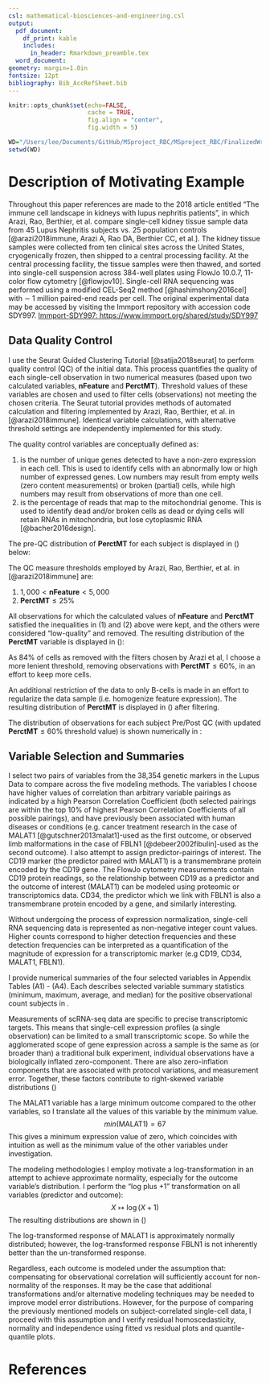 ```yaml
---
csl: mathematical-biosciences-and-engineering.csl
output:
  pdf_document: 
    df_print: kable
    includes:
      in_header: Rmarkdown_preamble.tex
  word_document: 
geometry: margin=1.0in
fontsize: 12pt
bibliography: Bib_AccRefSheet.bib
---
```



<!------------------------------------------------------------------------------>
<!--  ####  KNITR Setup & Script Information   #### -->
<!------------------------------------------------------------------------------>

<!--  ####  KNITR Specs   #### -->
```r
knitr::opts_chunk$set(echo=FALSE, 
                      cache = TRUE, 
                      fig.align = "center",
                      fig.width = 5)
```


<!-- ####	 Set Working Directory	 ####   -->
```r
WD="/Users/lee/Documents/GitHub/MSproject_RBC/MSproject_RBC/FinalizedWriteUps/vFINAL/3 Description of Motivating Example"
setwd(WD)
```
<!------------------------------------------------------------------------------>


<!------------------------------------------------------------------------------>
# Description of Motivating Example

Throughout this paper references are made to the 2018 article entitled “The immune cell landscape in kidneys with lupus nephritis patients”, in which Arazi, Rao, Berthier, et al. compare single-cell kidney tissue sample data from 45 Lupus Nephritis subjects vs. 25 population controls [@arazi2018immune, Arazi A, Rao DA, Berthier CC, et al.].  The kidney tissue samples were collected from ten clinical sites across the United States, cryogenically frozen, then shipped to a central processing facility.  At the central processing facility, the tissue samples were then thawed, and sorted into single-cell suspension across 384-well plates using FlowJo 10.0.7, 11-color flow cytometry [@flowjov10].  Single-cell RNA sequencing was performed using a modified CEL-Seq2 method [@hashimshony2016cel] with $\sim$ 1 million paired-end reads per cell.  The original experimental data may be accessed by visiting the Immport repository with accession code SDY997. [Immport-SDY997: https://www.immport.org/shared/study/SDY997](https://www.immport.org/shared/study/SDY997)



## Data Quality Control

I use the Seurat Guided Clustering Tutorial [@satija2018seurat] to perform quality control (QC) of the initial data.  This process quantifies the quality of each single-cell observation in two numerical measures (based upon two calculated variables, $\mathbf{nFeature}$ and $\mathbf{PerctMT}$).  Threshold values of these variables are chosen and used to filter cells (observations) not meeting the chosen criteria.  The Seurat tutorial provides methods of automated calculation and filtering implemented by Arazi, Rao, Berthier, et al. in [@arazi2018immune].  Identical variable calculations, with alternative threshold settings are independently implemented for this study.

The quality control variables are conceptually defined as: 

1. \underline{$\mathbf{nFeature}$} is the number of unique genes detected to have a non-zero expression in each cell.  This is used to identify cells with an abnormally low or high number of expressed genes.  Low numbers may result from empty wells (zero content measurements) or broken (partial) cells, while high numbers may result from observations of more than one cell. 
2. \underline{$\mathbf{PerctMT}$} is the percentage of reads that map to the mitochondrial genome.  This is used to identify dead and/or broken cells as dead or dying cells will retain RNAs in mitochondria, but lose cytoplasmic RNA [@bacher2016design]. 

The pre-QC distribution of $\mathbf{PerctMT}$ for each subject is displayed in (\textbf{Figure X!X}) below:


\begin{figure}[!h]
\centering
		\includegraphics[width=0.75\textwidth]{2020-01-05_21-32-42.jpeg}
\vspace{5pt}
\begin{center}
\textbf{Figure X!X:} Pre-QC $\mathbf{PerctMT}$ Distribution for each subject
\end{center}
\end{figure}

The QC measure thresholds employed by Arazi, Rao, Berthier, et al. in [@arazi2018immune] are:

1. $1,000 < \mathbf{nFeature} < 5,000$
2. $\mathbf{PerctMT} \leq 25 \%$

All observations for which the calculated values of $\mathbf{nFeature}$ and $\mathbf{PerctMT}$ satisfied the inequalities in (1) and (2) above were kept, and the others were considered "low-quality" and removed.  The resulting distribution of the $\mathbf{PerctMT}$ variable is displayed in (\textbf{Figure X!X}):

\newpage

\begin{figure}[!h]
\centering
		\includegraphics[width=0.75\textwidth]{2020-01-05_21-32-14.jpeg}
\vspace{5pt}
\begin{center}
\textbf{Figure X!X:} Post QC distribution of $\mathbf{PerctMT}$ with thresholds implemented by Arazi, Rao, Berthier, et al
\end{center}
\end{figure}


As 84% of cells as removed with the filters chosen by Arazi et al, I choose a more lenient threshold, removing observations with $\mathbf{PerctMT} \leq 60 \%$, in an effort to keep more cells.

An additional restriction of the data to only B-cells is made in an effort to regularize the data sample (i.e. homogenize feature expression).  The resulting distribution of $\mathbf{PerctMT}$ is displayed in (\textbf{Figure X!X}) after filtering.



\begin{figure}[!h]
\centering
		\includegraphics[width=0.85\textwidth]{2020-01-05_21-42-05.jpeg}
\vspace{5pt}
\begin{center}
\textbf{Figure X!X:} Post QC distribution of $\mathbf{PerctMT}$ with thresholds implemented in this paper
\end{center}
\end{figure}

The distribution of observations for each subject Pre/Post QC (with updated \newline $\mathbf{PerctMT} \leq 60 \%$ threshold value) is shown numerically in \textbf{Table X!X}:

\vspace{5pt}
\begin{center}
\begin{tabular}{|c||c|c|c|c|c|c|c|c|c|}
\hline
\textbf{Subject Number} & \textbf{1} & \textbf{2} & \textbf{3} & \textbf{4} & \textbf{5} & \textbf{6} & \textbf{7} & \textbf{8} & \textbf{9}  \\
\hline
\hline
\textbf{NO of Obs Before QC} & 375 & 375 & 364 & 381 & 340 & 383 & 383 & 356 & 372 \\
\hline
\textbf{NO of Obs After QC} & 0 & 0 & 0 & 0 & 58 & 86 & 32 & 0 & 31 \\
\hline
\hline
\textbf{Subject Number} & \textbf{10} & \textbf{11} & \textbf{12} & \textbf{13} & \textbf{14} & \textbf{15} & \textbf{16} & \textbf{17} & \textbf{18}  \\
\hline
\hline
\textbf{NO of Obs Before QC}  & 327 & 311 & 379 & 375 & 345 & 371 & 381 & 381 & 377 \\
\hline
\textbf{NO of Obs After QC} & 21 & 107 & 0 & 107 & 100 & 25 & 0 & 122 & 0 \\
\hline
\hline
\textbf{Subject Number} & \textbf{19} & \textbf{20} & \textbf{21} & \textbf{22} & \textbf{23} & \textbf{24} & \textbf{25} & \textbf{26} & \textbf{27}  \\
\hline
\hline
\textbf{NO of Obs Before QC} & 380 & 381 & 380 & 333 & 333 & 239 & 218 & 378 & 342 \\
\hline
\textbf{NO of Obs After QC} & 127 & 75 & 0 & 87 & 0 & 79 & 0 & 53 & 0 \\
\hline
\end{tabular}
\end{center}
\vspace{5pt}

\begin{center}
\textbf{Table X!X:} Observation counts per-subject Pre/Post QC with updated $\mathbf{PerctMT} \leq 60 \%$ threshold value.
\end{center}

\vspace{5pt}

\begin{center}
\begin{tabular}{|c|c|c|c|c|c|}
\hline
MIN & 1st Q & Median & Mean & 3rd Q & MAX \\
\hline
21 & 42.5 & 79 & 74.0 & 103.5 & 127 \\
\hline
\end{tabular}

\vspace{5pt}

\textbf{Table X!X:} observation count per-subject summary statistics Post QC with updated $\mathbf{PerctMT} \leq 60 \%$ threshold value
\end{center}


## Variable Selection and Summaries 

I select two pairs of variables from the 38,354 genetic markers in the Lupus Data to compare across the five modeling methods.  The variables I choose have higher values of correlation than arbitrary variable pairings as indicated by a high Pearson Correlation Coefficient (both selected pairings are within the top 10% of highest Pearson Correlation Coefficients of all possible pairings), and have previously been associated with human diseases or conditions (e.g. cancer treatment research in the case of MALAT1 [@gutschner2013malat1]-used as the first outcome, or observed limb malformations in the case of FBLN1 [@debeer2002fibulin]-used as the second outcome).  I also attempt to assign predictor-pairings of interest. The CD19 marker (the predictor paired with MALAT1) is a transmembrane protein encoded by the CD19 gene.  The FlowJo cytometry measurements contain CD19 protein readings, so the relationship between CD19 as a predictor and the outcome of interest (MALAT1) can be modeled using proteomic or transcriptomics data.  CD34, the predictor which we link with FBLN1 is also a transmembrane protein encoded by a gene, and similarly interesting. 

Without undergoing the process of expression normalization, single-cell RNA sequencing data is represented as non-negative integer count values. Higher counts correspond to higher detection frequencies and these detection frequencies can be interpreted as a quantification of the magnitude of expression for a transcriptomic marker (e.g CD19, CD34, MALAT1, FBLN1).

I provide numerical summaries of the four selected variables in Appendix Tables (A1) - (A4).  Each describes selected variable summary statistics (minimum, maximum, average, and median) for the positive observational count subjects in \textbf{Table X!X}.  

Measurements of scRNA-seq data are specific to precise transcriptomic targets.  This means that single-cell expression profiles (a single observation) can be limited to a small transcriptomic scope.  So while the agglomerated scope of gene expression across a sample is the same as (or broader than) a traditional bulk experiment, individual observations have a biologically inflated zero-component.  There are also \textit{technical} zero-inflation components that are associated with protocol variations, and measurement error.  Together, these factors contribute to right-skewed variable distributions (\textbf{Figure X!X})      

\newpage

\begin{figure}[h!]
\centering
		\includegraphics[width=0.85\textwidth]{Untranslated.jpg}
\end{figure}

\vspace{5pt}

\begin{center}
\textbf{Figure X!X:} Predictor-Response pairing variable distributions
\end{center}

The MALAT1 variable has a large minimum outcome compared to the other variables, so I translate all the values of this variable \textit{negatively} by the minimum value.
$$min(\text{MALAT1})=67$$
This gives a minimum expression value of zero, which coincides with intuition as well as the minimum value of the other variables under investigation.

The modeling methodologies I employ motivate a log-transformation in an attempt to achieve approximate normality, especially for the outcome variable's distribution. I perform the "log plus +1" transformation on all variables (predictor and outcome):
$$X \mapsto \log \left(X+1\right) $$
The resulting distributions are shown in (\textbf{Figure X!X})

\newpage

\begin{figure}[h!]
\centering
		\includegraphics[width=0.85\textwidth]{Transformed.jpg}
\end{figure}
\vspace{5pt}
\begin{center}
\textbf{Figure X!X:} Predictor-Response variable pairings, post-transformation distributions
\end{center}



The log-transformed response of MALAT1 is approximately normally distributed; however, the log-transformed response FBLN1 is not inherently better than the un-transformed response.

Regardless, each outcome is modeled under the assumption that: compensating for observational correlation will sufficiently account for non-normality of the responses. It may be the case that additional transformations and/or alternative modeling techniques may be needed to improve model error distributions.  However, for the purpose of comparing the previously mentioned models on subject-correlated single-cell data, I proceed with this assumption and I verify residual homoscedasticity, normality and independence using fitted vs residual plots and quantile-quantile plots.

<!------------------------------------------------------------------------------>

# References

\bibliography{Bib_AccRefSheet}

